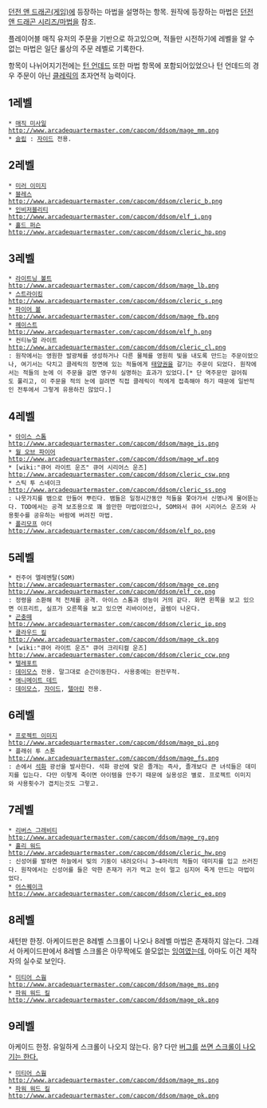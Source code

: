 [[던전 앤 드래곤(게임)]]에 등장하는 마법을 설명하는 항목. 원작에 등장하는 마법은 [[던전 앤 드래곤 시리즈/마법]]을 참조.

플레이어블 매직 유저의 주문을 기반으로 하고있으며, 적들만 시전하기에 레벨을 알 수 없는 마법은 일단 룰상의 주문 레벨로 기록한다.

항목이 나뉘어지기전에는 [[턴 언데드]] 또한 마법 항목에 포함되어있었으나 턴 언데드의 경우 주문이 아닌 [[클레릭]]의 초자연적 능력이다.

== 1레벨 ==
 * [[매직 미사일]]
 http://www.arcadequartermaster.com/capcom/ddsom/mage_mm.png
 * [[슬립]] : [[자이드]] 전용.

== 2레벨 ==
 * [[미러 이미지]]
 * [[블레스]]
 http://www.arcadequartermaster.com/capcom/ddsom/cleric_b.png
 * [[인비저블리티]]
 http://www.arcadequartermaster.com/capcom/ddsom/elf_i.png
 * [[홀드 퍼슨]]
 http://www.arcadequartermaster.com/capcom/ddsom/cleric_hp.png
 
== 3레벨 ==
 * [[라이트닝 볼트]]
 http://www.arcadequartermaster.com/capcom/ddsom/mage_lb.png
 * [[스트라이킹]]
 http://www.arcadequartermaster.com/capcom/ddsom/cleric_s.png
 * [[파이어 볼]]
 http://www.arcadequartermaster.com/capcom/ddsom/mage_fb.png
 * [[헤이스트]]
 http://www.arcadequartermaster.com/capcom/ddsom/elf_h.png
 * 컨티뉴얼 라이트
 http://www.arcadequartermaster.com/capcom/ddsom/cleric_cl.png
 : 원작에서는 영원한 발광체를 생성하거나 다른 물체를 영원히 빛을 내도록 만드는 주문이었으나, 여기서는 닥치고 클레릭의 정면에 있는 적들에게 [[태양권]]을 갈기는 주문이 되었다. 원작에서는 적들의 눈에 이 주문을 걸면 영구히 실명하는 효과가 있었다.[* 단 역주문만 걸어줘도 풀리고, 이 주문을 적의 눈에 걸려면 직접 클레릭이 적에게 접촉해야 하기 때문에 일반적인 전투에서 그렇게 유용하진 않았다.]

== 4레벨 ==
 * [[아이스 스톰]]
 http://www.arcadequartermaster.com/capcom/ddsom/mage_is.png
 * [[월 오브 파이어]]
 http://www.arcadequartermaster.com/capcom/ddsom/mage_wf.png
 * [wiki:"큐어 라이트 운즈" 큐어 시리어스 운즈]
 http://www.arcadequartermaster.com/capcom/ddsom/cleric_csw.png
 * 스틱 투 스네이크
 http://www.arcadequartermaster.com/capcom/ddsom/cleric_ss.png
 : 나뭇가지를 뱀으로 만들어 뿌린다. 뱀들은 일정시간동안 적들을 쫓아가서 신명나게 물어뜯는다. TOD에서는 공격 보조용으로 꽤 쓸만한 마법이었으나, SOM와서 큐어 시리어스 운즈와 사용횟수를 공유하는 바람에 버려진 마법.
 * [[폴리모프]] 아더
 http://www.arcadequartermaster.com/capcom/ddsom/elf_po.png

== 5레벨 ==
 * 컨주어 엘레멘탈(SOM)
 http://www.arcadequartermaster.com/capcom/ddsom/mage_ce.png
 http://www.arcadequartermaster.com/capcom/ddsom/elf_ce.png
 : 정령을 소환해 적 전체를 공격. 아이스 스톰과 성능이 거의 같다. 화면 왼쪽을 보고 있으면 이프리트, 실프가 오른쪽을 보고 있으면 리바이어선, 골렘이 나온다.
 * [[곤충떼]]
 http://www.arcadequartermaster.com/capcom/ddsom/cleric_ip.png
 * [[클라우드 킬]]
 http://www.arcadequartermaster.com/capcom/ddsom/mage_ck.png
 * [wiki:"큐어 라이트 운즈" 큐어 크리티컬 운즈]
 http://www.arcadequartermaster.com/capcom/ddsom/cleric_ccw.png
 * [[텔레포트]]
 : [[데이모스]] 전용. 말그대로 순간이동한다. 사용중에는 완전무적. 
 * [[애니메이트 데드]]
 : [[데이모스]], [[자이드]], [[텔아린]] 전용.

== 6레벨 ==
 * [[프로젝트 이미지]]
 http://www.arcadequartermaster.com/capcom/ddsom/mage_pi.png
 * 플래쉬 투 스톤
 http://www.arcadequartermaster.com/capcom/ddsom/mage_fs.png
 : 손에서 [[석화]] 광선을 발사한다. 석화 광선에 맞은 졸개는 즉사, 졸개보다 큰 녀석들은 데미지를 입는다. 다만 이렇게 죽이면 아이템을 안주기 때문에 실용성은 별로. 프로젝트 이미지와 사용횟수가 겹치는것도 그렇고.

== 7레벨 ==
 * [[리버스 그래비티]]
 http://www.arcadequartermaster.com/capcom/ddsom/mage_rg.png
 * [[홀리 워드]]
 http://www.arcadequartermaster.com/capcom/ddsom/cleric_hw.png
 : 신성어를 발하면 하늘에서 빛의 기둥이 내려오더니 3~4마리의 적들이 데미지를 입고 쓰러진다. 원작에서는 신성어를 들은 악한 존재가 귀가 먹고 눈이 멀고 심지어 죽게 만드는 마법이었다.
 * [[어스퀘이크]]
 http://www.arcadequartermaster.com/capcom/ddsom/cleric_eq.png

== 8레벨 ==
새턴판 한정. 아케이드판은 8레벨 스크롤이 나오나 8레벨 마법은 존재하지 않는다. 그래서 아케이드판에서 8레벨 스크롤은 아무짝에도 쓸모없는 [[잉여]]였는데, 아마도 이건 제작자의 실수로 보인다.

 * [[미티어 스웜]]
 http://www.arcadequartermaster.com/capcom/ddsom/mage_ms.png
 * [[파워 워드 킬]]
 http://www.arcadequartermaster.com/capcom/ddsom/mage_pk.png

== 9레벨 ==
아케이드 한정. 유일하게 스크롤이 나오지 않는다. 응? 다만 [[버그]]를 [http://dndmania.net/bbs/freeboard/44160 쓰면 스크롤이 나오기는 한다.]

 * [[미티어 스웜]]
 http://www.arcadequartermaster.com/capcom/ddsom/mage_ms.png
 * [[파워 워드 킬]]
 http://www.arcadequartermaster.com/capcom/ddsom/mage_pk.png
